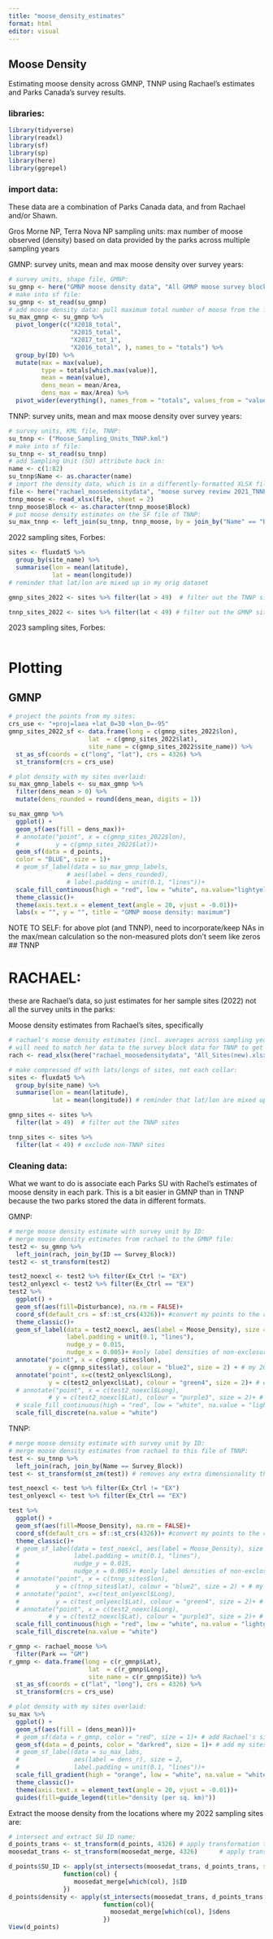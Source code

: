 ```yaml
---
title: "moose_density_estimates"
format: html
editor: visual
---
```


## Moose Density

Estimating moose density across GMNP, TNNP using Rachael's estimates and Parks Canada's survey results.

### libraries:

```r
library(tidyverse)
library(readxl)
library(sf)
library(sp)
library(here)
library(ggrepel)
```

### import data:

These data are a combination of Parks Canada data, and from Rachael and/or Shawn.

Gros Morne NP, Terra Nova NP sampling units: max number of moose observed (density) based on data provided by the parks across multiple sampling years

GMNP: survey units, mean and max moose density over survey years:

```r
# survey units, shape file, GMNP:
su_gmnp <- here("GMNP moose density data", "All GMNP moose survey blocks", "Pre-Stratification_2019.shp")
# make into sf file:
su_gmnp <- st_read(su_gmnp)
# add moose density data: pull maximum total number of moose from the five years' of total numbers in the "su" spreadsheet, calculate density, add to new df:
su_max_gmnp <- su_gmnp %>% 
  pivot_longer(c("X2018_total", 
                 "X2015_total", 
                 "X2017_tot_1",
                 "X2016_total", ), names_to = "totals") %>% 
  group_by(ID) %>% 
  mutate(max = max(value), 
         type = totals[which.max(value)],
         mean = mean(value),
         dens_mean = mean/Area,
         dens_max = max/Area) %>% 
  pivot_wider(everything(), names_from = "totals", values_from = "value")

```

TNNP: survey units, mean and max moose density over survey years:

```r
# survey units, KML file, TNNP:
su_tnnp <- ("Moose_Sampling_Units_TNNP.kml")
# make into sf file:
su_tnnp <- st_read(su_tnnp)
# add Sampling Unit (SU) attribute back in:
name <- c(1:82)
su_tnnp$Name <- as.character(name)
# import the density data, which is in a differently-formatted XLSX file in which I just manually calculated mean and max density for all the survey units:
file <- here("rachael_moosedensitydata", "moose survey review 2021_TNNP.xlsx") # paste together parts of the address
tnnp_moose <- read_xlsx(file, sheet = 2)
tnnp_moose$Block <- as.character(tnnp_moose$Block)
# put moose density estimates on the SF file of TNNP:
su_max_tnnp <- left_join(su_tnnp, tnnp_moose, by = join_by("Name" == "Block"))
```

2022 sampling sites, Forbes:

```r
sites <- fluxdat5 %>% 
  group_by(site_name) %>% 
  summarise(lon = mean(latitude),
            lat = mean(longitude)) 
# reminder that lat/lon are mixed up in my orig dataset

gmnp_sites_2022 <- sites %>% filter(lat > 49)  # filter out the TNNP sites

tnnp_sites_2022 <- sites %>% filter(lat < 49) # filter out the GMNP sites
```

2023 sampling sites, Forbes:

```r

```

# Plotting

## GMNP

```r
# project the points from my sites:
crs_use <- "+proj=laea +lat_0=30 +lon_0=-95"
gmnp_sites_2022_sf <- data.frame(long = c(gmnp_sites_2022$lon), 
                      lat  = c(gmnp_sites_2022$lat),
                      site_name = c(gmnp_sites_2022$site_name)) %>% 
  st_as_sf(coords = c("long", "lat"), crs = 4326) %>% 
  st_transform(crs = crs_use)

# plot density with my sites overlaid:
su_max_gmnp_labels <- su_max_gmnp %>% 
  filter(dens_mean > 0) %>% 
  mutate(dens_rounded = round(dens_mean, digits = 1))

su_max_gmnp %>% 
  ggplot() +
  geom_sf(aes(fill = dens_max))+
  # annotate("point", x = c(gmnp_sites_2022$lon),
  #          y = c(gmnp_sites_2022$lat))+
  geom_sf(data = d_points,
  color = "BLUE", size = 1)+
  # geom_sf_label(data = su_max_gmnp_labels, 
                # aes(label = dens_rounded), 
                # label.padding = unit(0.1, "lines"))+
  scale_fill_continuous(high = "red", low = "white", na.value="lightyellow")+
  theme_classic()+
  theme(axis.text.x = element_text(angle = 20, vjust = -0.01))+
  labs(x = "", y = "", title = "GMNP moose density: maximum")
```

NOTE TO SELF: for above plot (and TNNP), need to incorporate/keep NAs in the max/mean calculation so the non-measured plots don't seem like zeros \## TNNP

# RACHAEL:

these are Rachael's data, so just estimates for her sample sites (2022) not all the survey units in the parks:

Moose density estimates from Rachael's sites, specifically

```r
# rachael's moose density estimates (incl. averages across sampling years) for HER SITES, SPECIFICALLY:
# will need to match her data to the survey block data for TNNP to get comparisons and data for blocks she didn't sample herself
rach <- read_xlsx(here("rachael_moosedensitydata", "All_Sites(new).xlsx")) 

# make compressed df with lats/longs of sites, not each collar:
sites <- fluxdat5 %>% 
  group_by(site_name) %>% 
  summarise(lon = mean(latitude),
            lat = mean(longitude)) # reminder that lat/lon are mixed up in my orig dataset

gmnp_sites <- sites %>% 
  filter(lat > 49)  # filter out the TNNP sites

tnnp_sites <- sites %>% 
  filter(lat < 49) # exclude non-TNNP sites
```

### Cleaning data:

What we want to do is associate each Parks SU with Rachel's estimates of moose density in each park. This is a bit easier in GMNP than in TNNP because the two parks stored the data in different formats.

GMNP:

```r
# merge moose density estimate with survey unit by ID:
# merge moose density estimates from rachael to the GMNP file:
test2 <- su_gmnp %>% 
  left_join(rach, join_by(ID == Survey_Block))
test2 <- st_transform(test2)

test2_noexcl <- test2 %>% filter(Ex_Ctrl != "EX")
test2_onlyexcl <- test2 %>% filter(Ex_Ctrl == "EX")
test2 %>% 
  ggplot() +
  geom_sf(aes(fill=Disturbance), na.rm = FALSE)+
  coord_sf(default_crs = sf::st_crs(4326))+ #convert my points to the right coord ref system
  theme_classic()+
  geom_sf_label(data = test2_noexcl, aes(label = Moose_Density), size = 2, 
                label.padding = unit(0.1, "lines"),
                nudge_y = 0.015,
                nudge_x = 0.005)+ #only label densities of non-exclosures
  annotate("point", x = c(gmnp_sites$lon), 
           y = c(gmnp_sites$lat), colour = "blue2", size = 2) + # my 2022 sites
  annotate("point", x=c(test2_onlyexcl$Long),
           y = c(test2_onlyexcl$Lat), colour = "green4", size = 2)+ # exclosure sites
  # annotate("point", x = c(test2_noexcl$Long),
           # y = c(test2_noexcl$Lat), colour = "purple3", size = 2)+ # Rachael's sampling sites
  # scale_fill_continuous(high = "red", low = "white", na.value = "lightgray")
  scale_fill_discrete(na.value = "white")
```

TNNP:

```r
# merge moose density estimate with survey unit by ID:
# merge moose density estimates from rachael to this file of TNNP:
test <- su_tnnp %>% 
  left_join(rach, join_by(Name == Survey_Block))
test <- st_transform(st_zm(test)) # removes any extra dimensionality that might produce an OGR error from  (https://gis.stackexchange.com/questions/316472/ogr-not-enough-data-error-when-using-st-transform-in-r)

test_noexcl <- test %>% filter(Ex_Ctrl != "EX")
test_onlyexcl <- test %>% filter(Ex_Ctrl == "EX")

test %>% 
  ggplot() +
  geom_sf(aes(fill=Moose_Density), na.rm = FALSE)+
  coord_sf(default_crs = sf::st_crs(4326))+ #convert my points to the right coord ref system
  theme_classic()+
  # geom_sf_label(data = test_noexcl, aes(label = Moose_Density), size = 2, 
  #               label.padding = unit(0.1, "lines"),
  #               nudge_y = 0.015,
  #               nudge_x = 0.005)+ #only label densities of non-exclosures
  # annotate("point", x = c(tnnp_sites$lon), 
  #          y = c(tnnp_sites$lat), colour = "blue2", size = 2) + # my 2022 sites
  # annotate("point", x=c(test_onlyexcl$Long),
  #          y = c(test_onlyexcl$Lat), colour = "green4", size = 2)+ # exclosure sites
  # annotate("point", x = c(test2_noexcl$Long),
           # y = c(test2_noexcl$Lat), colour = "purple3", size = 2)+ # Rachael's sampling sites
  scale_fill_continuous(high = "red", low = "white", na.value = "lightgray")
  scale_fill_discrete(na.value = "white")
```

```r
r_gmnp <- rachael_moose %>% 
  filter(Park == "GM")
r_gmnp <- data.frame(long = c(r_gmnp$Lat), 
                      lat  = c(r_gmnp$Long),
                      site_name = c(r_gmnp$Site)) %>% 
  st_as_sf(coords = c("lat", "long"), crs = 4326) %>% 
  st_transform(crs = crs_use)

# plot density with my sites overlaid:
su_max %>% 
  ggplot() +
  geom_sf(aes(fill = (dens_mean)))+
  # geom_sf(data = r_gmnp, color = "red", size = 1)+ # add Rachael's sites
  geom_sf(data = d_points, color = "darkred", size = 1)+ # add my sites
  # geom_sf_label(data = su_max_labs, 
  #               aes(label = dens_r), size = 2, 
  #               label.padding = unit(0.1, "lines"))+
  scale_fill_gradient(high = "orange", low = "white", na.value = "white")+
  theme_classic()+
  theme(axis.text.x = element_text(angle = 20, vjust = -0.01))+
  guides(fill=guide_legend(title="density (per sq. km)"))
```

Extract the moose density from the locations where my 2022 sampling sites are:

```r

# intersect and extract SU ID name:
d_points_trans <- st_transform(d_points, 4326) # apply transformation to pnts sf
moosedat_trans <- st_transform(moosedat_merge, 4326)      # apply transformation to polygons sf

d_points$SU_ID <- apply(st_intersects(moosedat_trans, d_points_trans, sparse = FALSE), 2, 
               function(col) { 
                  moosedat_merge[which(col), ]$ID
               })
d_points$density <- apply(st_intersects(moosedat_trans, d_points_trans, sparse = FALSE), 2,
                          function(col){
                            moosedat_merge[which(col), ]$dens
                          })
View(d_points)
```
